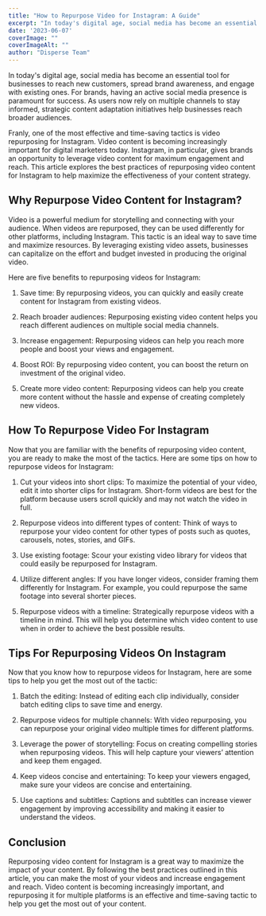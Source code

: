 ```yaml
---
title: "How to Repurpose Video for Instagram: A Guide"
excerpt: "In today's digital age, social media has become an essential tool for businesses to reach new customers, spread brand awareness, and engage with existing ones."
date: '2023-06-07'
coverImage: ""  
coverImageAlt: ""
author: "Disperse Team"
---
```


In today's digital age, social media has become an essential tool for businesses to reach new customers, spread brand awareness, and engage with existing ones. For brands, having an active social media presence is paramount for success. As users now rely on multiple channels to stay informed, strategic content adaptation initiatives help businesses reach broader audiences. 

Franly, one of the most effective and time-saving tactics is video repurposing for Instagram. Video content is becoming increasingly important for digital marketers today. Instagram, in particular, gives brands an opportunity to leverage video content for maximum engagement and reach. This article explores the best practices of repurposing video content for Instagram to help maximize the effectiveness of your content strategy. 

## Why Repurpose Video Content for Instagram?

Video is a powerful medium for storytelling and connecting with your audience. When videos are repurposed, they can be used differently for other platforms, including Instagram. This tactic is an ideal way to save time and maximize resources. By leveraging existing video assets, businesses can capitalize on the effort and budget invested in producing the original video. 

Here are five benefits to repurposing videos for Instagram: 

1. Save time: By repurposing videos, you can quickly and easily create content for Instagram from existing videos. 

2. Reach broader audiences: Repurposing existing video content helps you reach different audiences on multiple social media channels.

3. Increase engagement: Repurposing videos can help you reach more people and boost your views and engagement.

4. Boost ROI: By repurposing video content, you can boost the return on investment of the original video. 

5. Create more video content: Repurposing videos can help you create more content without the hassle and expense of creating completely new videos. 

## How To Repurpose Video For Instagram

Now that you are familiar with the benefits of repurposing video content, you are ready to make the most of the tactics. Here are some tips on how to repurpose videos for Instagram:

1. Cut your videos into short clips: To maximize the potential of your video, edit it into shorter clips for Instagram. Short-form videos are best for the platform because users scroll quickly and may not watch the video in full. 

2. Repurpose videos into different types of content: Think of ways to repurpose your video content for other types of posts such as quotes, carousels, notes, stories, and GIFs. 

3. Use existing footage: Scour your existing video library for videos that could easily be repurposed for Instagram. 

4. Utilize different angles: If you have longer videos, consider framing them differently for Instagram. For example, you could repurpose the same footage into several shorter pieces. 

5. Repurpose videos with a timeline: Strategically repurpose videos with a timeline in mind. This will help you determine which video content to use when in order to achieve the best possible results.

## Tips For Repurposing Videos On Instagram

Now that you know how to repurpose videos for Instagram, here are some tips to help you get the most out of the tactic: 

1. Batch the editing: Instead of editing each clip individually, consider batch editing clips to save time and energy. 

2. Repurpose videos for multiple channels: With video repurposing, you can repurpose your original video multiple times for different platforms. 

3. Leverage the power of storytelling: Focus on creating compelling stories when repurposing videos. This will help capture your viewers’ attention and keep them engaged. 

4. Keep videos concise and entertaining: To keep your viewers engaged, make sure your videos are concise and entertaining. 

5. Use captions and subtitles: Captions and subtitles can increase viewer engagement by improving accessibility and making it easier to understand the videos.

## Conclusion

Repurposing video content for Instagram is a great way to maximize the impact of your content. By following the best practices outlined in this article, you can make the most of your videos and increase engagement and reach. Video content is becoming increasingly important, and repurposing it for multiple platforms is an effective and time-saving tactic to help you get the most out of your content. 